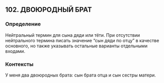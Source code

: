 ## 102. ДВОЮРОДНЫЙ БРАТ
### Определение
Нейтральный термин для сына дяди или тёти. При отсутствии нейтрального термина писать значение “сын дяди по отцу” в качестве основного, но также указывать остальные варианты отдельными входами.

### Контексты
У меня два двоюродных брата: сын брата отца и сын сестры матери.

